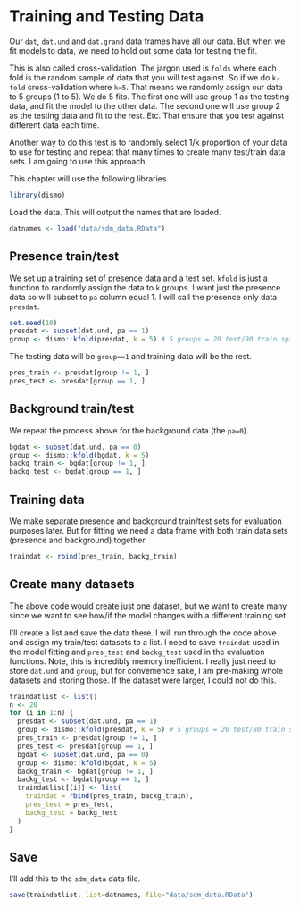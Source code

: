 # Training and Testing Data

Our `dat`, `dat.und` and `dat.grand` data frames have all our data. But when we fit models to data, we need to hold out some data for testing the fit.

This is also called cross-validation. The jargon used is `folds` where each fold is the random sample of data that you will test against. So if we do `k-fold` cross-validation where `k=5`. That means we randomly assign our data to 5 groups (1 to 5). We do 5 fits. The first one will use group 1 as the testing data, and fit the model to the other data. The second one will use group 2 as the testing data and fit to the rest. Etc. That ensure that you test against different data each time.

Another way to do this test is to randomly select 1/k proportion of your data to use for testing and repeat that many times to create many test/train data sets. I am going to use this approach.

This chapter will use the following libraries.
```r
library(dismo)
```

Load the data. This will output the names that are loaded.
```r
datnames <- load("data/sdm_data.RData")
```

## Presence train/test

We set up a training set of presence data and a test set. `kfold` is just a function to randomly assign the data to `k` groups. I want just the presence data so will subset to `pa` column equal 1. I will call the presence only data `presdat`.

```r
set.seed(10)
presdat <- subset(dat.und, pa == 1)
group <- dismo::kfold(presdat, k = 5) # 5 groups = 20 test/80 train split
```

The testing data will be `group==1` and training data will be the rest.
```r
pres_train <- presdat[group != 1, ]
pres_test <- presdat[group == 1, ]
```

## Background train/test

We repeat the process above for the background data (the `pa=0`).

```r
bgdat <- subset(dat.und, pa == 0)
group <- dismo::kfold(bgdat, k = 5)
backg_train <- bgdat[group != 1, ]
backg_test <- bgdat[group == 1, ]
```

## Training data

We make separate presence and background train/test sets for evaluation purposes later. But for fitting we need a data frame with both train data sets (presence and background) together.
```r
traindat <- rbind(pres_train, backg_train)
```

## Create many datasets

The above code would create just one dataset, but we want to create many since we want to see how/if the model changes with a different training set.

I'll create a list and save the data there. I will run through the code above and assign my train/test datasets to a list. I need to save `traindat` used in the model fitting and `pres_test` and `backg_test` used in the evaluation functions. Note, this is incredibly memory inefficient. I really just need to store `dat.und` and `group`, but for convenience sake, I am pre-making whole datasets and storing those. If the dataset were larger, I could not do this.

```r
traindatlist <- list()
n <- 20
for (i in 1:n) {
  presdat <- subset(dat.und, pa == 1)
  group <- dismo::kfold(presdat, k = 5) # 5 groups = 20 test/80 train split
  pres_train <- presdat[group != 1, ]
  pres_test <- presdat[group == 1, ]
  bgdat <- subset(dat.und, pa == 0)
  group <- dismo::kfold(bgdat, k = 5)
  backg_train <- bgdat[group != 1, ]
  backg_test <- bgdat[group == 1, ]
  traindatlist[[i]] <- list(
    traindat = rbind(pres_train, backg_train),
    pres_test = pres_test,
    backg_test = backg_test
  )
}
```

## Save

I'll add this to the `sdm_data` data file.
```r
save(traindatlist, list=datnames, file="data/sdm_data.RData")
```


